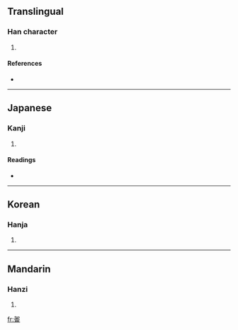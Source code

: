 ==Translingual==

===Han character===
{{Han char|rn=30|rad=口|as=10|sn=13|four=|canj=大口人一月 (KROMB)}}

# {{defn|Han}}

====References====
* {{Han ref|kx=0204.111|dkj=04136|hdz=10379.031|uh=55E7|ud=21991|bh=A25F|bd=41567}}

----

==Japanese==

===Kanji===
{{ja-kanji|grade=|rs=口10}}

# {{defn|Japanese}}

====Readings====
* {{ja-readings|on=|kun=[[がろん]] (garon)}}

----

==Korean==

===Hanja===
{{ko-hanja|hangeul=륜|rv=ryun|mr=ryun}}

# {{defn|Korean}}

----

==Mandarin==

===Hanzi===
{{cmn-hanzi|pin=[[jiā lún]] (jia1lun2)|wg=<sup>2</sup>}}

# {{defn|Mandarin}}

[[fr:嗧]]